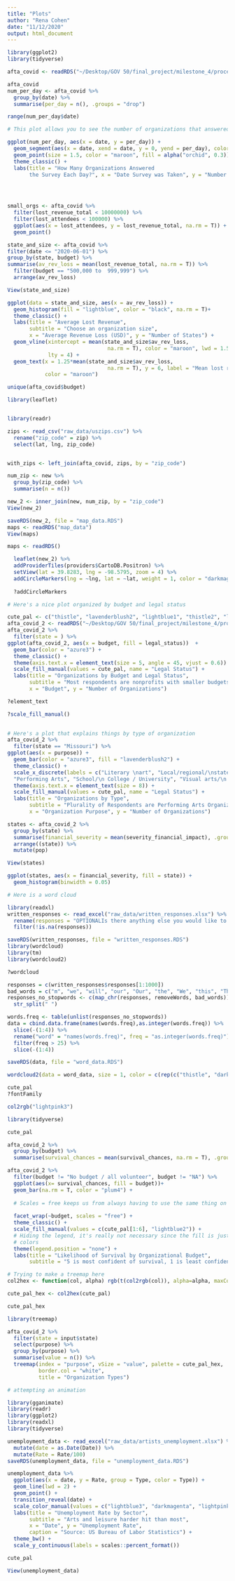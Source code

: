 ```yaml
---
title: "Plots"
author: "Rena Cohen"
date: "11/12/2020"
output: html_document
---
```


```r
library(ggplot2)
library(tidyverse)

afta_covid <- readRDS("~/Desktop/GOV 50/final_project/milestone_4/processed_data/afta_covid.RDS")

afta_covid
num_per_day <- afta_covid %>%
  group_by(date) %>%
  summarise(per_day = n(), .groups = "drop")

range(num_per_day$date)
```

```r
# This plot allows you to see the number of organizations that answered the survey per day

ggplot(num_per_day, aes(x = date, y = per_day)) +
  geom_segment(aes(x = date, xend = date, y = 0, yend = per_day), color = "thistle") +
  geom_point(size = 1.5, color = "maroon", fill = alpha("orchid", 0.3)) +
  theme_classic() +
  labs(title = "How Many Organizations Answered 
       the Survey Each Day?", x = "Date Survey was Taken", y = "Number of Responses")


  
```

```r
small_orgs <- afta_covid %>%
  filter(lost_revenue_total < 10000000) %>%
  filter(lost_attendees < 100000) %>%
  ggplot(aes(x = lost_attendees, y = lost_revenue_total, na.rm = T)) +
  geom_point()


```

```r
state_and_size <- afta_covid %>%
filter(date <= "2020-06-01") %>%
group_by(state, budget) %>%
summarise(av_rev_loss = mean(lost_revenue_total, na.rm = T)) %>%
  filter(budget == "500,000 to  999,999") %>%
  arrange(av_rev_loss)

View(state_and_size)

ggplot(data = state_and_size, aes(x = av_rev_loss)) +
  geom_histogram(fill = "lightblue", color = "black", na.rm = T)+
  theme_classic() +
  labs(title = "Average Lost Revenue", 
       subtitle = "Choose an organization size",
       x = "Average Revenue Loss (USD)", y = "Number of States") +
  geom_vline(xintercept = mean(state_and_size$av_rev_loss,
                                na.rm = T), color = "maroon", lwd = 1.5, 
             lty = 4) +
  geom_text(x = 1.25*mean(state_and_size$av_rev_loss,
                                na.rm = T), y = 6, label = "Mean lost revenue",
            color = "maroon")

unique(afta_covid$budget)
```

```r
library(leaflet)


library(readr)

zips <- read_csv("raw_data/uszips.csv") %>%
  rename("zip_code" = zip) %>%
  select(lat, lng, zip_code)


with_zips <- left_join(afta_covid, zips, by = "zip_code")

num_zip <- new %>%
  group_by(zip_code) %>%
  summarise(n = n())

new_2 <- inner_join(new, num_zip, by = "zip_code")
View(new_2)

saveRDS(new_2, file = "map_data.RDS")
maps <- readRDS("map_data")
View(maps)

maps <- readRDS()

  leaflet(new_2) %>% 
  addProviderTiles(providers$CartoDB.Positron) %>%
  setView(lat = 39.8283, lng = -98.5795, zoom = 4) %>%
  addCircleMarkers(lng = ~lng, lat = ~lat, weight = 1, color = "darkmagenta", fillColor = "thistle", radius = ~n, fillOpacity = 0.5, label = ~n)
  
  ?addCircleMarkers
```
```r
# Here's a nice plot organized by budget and legal status

cute_pal <- c("thistle", "lavenderblush2", "lightblue1", "thistle2", "lightblue3", "azure3", "darkmagenta", "maroon","plum4")
afta_covid_2 <- readRDS("~/Desktop/GOV 50/final_project/milestone_4/processed_data/afta_covid_2.RDS")
afta_covid_2 %>%
  filter(state = ) %>%
ggplot(afta_covid_2, aes(x = budget, fill = legal_status))  + 
  geom_bar(color = "azure3") +
  theme_classic() +
  theme(axis.text.x = element_text(size = 5, angle = 45, vjust = 0.6)) +
  scale_fill_manual(values = cute_pal, name = "Legal Status") +
  labs(title = "Organizations by Budget and Legal Status",
       subtitle = "Most respondents are nonprofits with smaller budgets",
       x = "Budget", y = "Number of Organizations")

?element_text

?scale_fill_manual()
  
```

```r
# Here's a plot that explains things by type of organization
afta_covid_2 %>%
  filter(state == "Missouri") %>%
ggplot(aes(x = purpose)) + 
  geom_bar(color = "azure3", fill = "lavenderblush2") +
  theme_classic() +
  scale_x_discrete(labels = c("Literary \nart", "Local/regional/\nstate arts agency", "Media arts", "Other",
  "Performing Arts", "School/\n College / University", "Visual arts/\n Museum")) + 
  theme(axis.text.x = element_text(size = 8)) +
  scale_fill_manual(values = cute_pal, name = "Legal Status") +
  labs(title = "Organizations by Type",
       subtitle = "Plurality of Respondents are Performing Arts Organizations",
       x = "Organization Purpose", y = "Number of Organizations")

```

```r
states <- afta_covid_2 %>%
  group_by(state) %>%
  summarise(financial_severity = mean(severity_financial_impact), .groups = "drop") %>%
  arrange((state)) %>%
  mutate(pop)

View(states)

ggplot(states, aes(x = financial_severity, fill = state)) +
  geom_histogram(binwidth = 0.05) 
```

```r
# Here is a word cloud

library(readxl)
written_responses <- read_excel("raw_data/written_responses.xlsx") %>%
  rename(responses = "OPTIONALIs there anything else you would like to share about the impact of COVID-19 on your organization?") %>%
  filter(!is.na(responses))

saveRDS(written_responses, file = "written_responses.RDS")
library(wordcloud)
library(tm)
library(wordcloud2)

?wordcloud

responses = c(written_responses$responses[1:1000])
bad_words = c("m", "we", "will", "our", "Our", "the", "We", "this", "This", "I", "The", "us", "As", "'", "many", "now", "It", "just", "much", "also", ",", "get", "well", "already", "may", "likely", "can", c(stopwords("english")))
responses_no_stopwords <- c(map_chr(responses, removeWords, bad_words)) %>%
  str_split(" ") 

words.freq <- table(unlist(responses_no_stopwords))
data = cbind.data.frame(names(words.freq),as.integer(words.freq)) %>%
  slice(-(1:4)) %>%
  rename("word" = "names(words.freq)", freq = "as.integer(words.freq)") %>%
  filter(freq > 25) %>%
  slice(-(1:4))

saveRDS(data, file = "word_data.RDS")

wordcloud2(data = word_data, size = 1, color = c(rep(c("thistle", "darkmagenta", "lightsteelblue", 	"#DDA0DD", "#d9d9d9"), 100)), shape = "circle")

cute_pal
?fontFamily

col2rgb("lightpink3")

```

```r
library(tidyverse)

cute_pal

afta_covid_2 %>%
  group_by(budget) %>%
  summarise(survival_chances = mean(survival_chances, na.rm = T), .groups = "drop") 

afta_covid_2 %>%
  filter(budget != "No budget / all volunteer", budget != "NA") %>%
  ggplot(aes(x= survival_chances, fill = budget))+
  geom_bar(na.rm = T, color = "plum4") +
  
  # Scales = free keeps us from always having to use the same thing on the Y axis 
  
  facet_wrap(~budget, scales = "free") +
  theme_classic() + 
  scale_fill_manual(values = c(cute_pal[1:6], "lightblue2")) +
  # Hiding the legend, it's really not necessary since the fill is just different 
  # colors
  theme(legend.position = "none") + 
  labs(title = "Likelihood of Survival by Organizational Budget",
       subtitle = "5 is most confident of survival, 1 is least confident", x = "Self-Reported Likelihood of Organization Survival", y = "Number of Organizations")
```

```r
# Trying to make a treemap here
col2hex <- function(col, alpha) rgb(t(col2rgb(col)), alpha=alpha, maxColorValue=255)

cute_pal_hex <- col2hex(cute_pal)

cute_pal_hex

library(treemap)

afta_covid_2 %>%
  filter(state = input$state)
  select(purpose) %>%
  group_by(purpose) %>%
  summarise(value = n()) %>%
  treemap(index = "purpose", vSize = "value", palette = cute_pal_hex,
          border.col = "white", 
          title = "Organization Types")
```
```r
# attempting an animation

library(gganimate)
library(readr)
library(ggplot2)
library(readxl)
library(tidyverse)

unemployment_data <- read_excel("raw_data/artists_unemployment.xlsx") %>%
  mutate(date = as.Date(Date)) %>% 
  mutate(Rate = Rate/100)
saveRDS(unemployment_data, file = "unemployment_data.RDS")

unemployment_data %>%
  ggplot(aes(x = date, y = Rate, group = Type, color = Type)) +
  geom_line(lwd = 2) +
  geom_point() +
  transition_reveal(date) +
  scale_color_manual(values = c("lightblue3", "darkmagenta", "lightpink2")) +
  labs(title = "Unemployment Rate by Sector", 
       subtitle = "Arts and leisure harder hit than most",
       x = "Date", y = "Unemployment Rate",
       caption = "Source: US Bureau of Labor Statistics") +
  theme_bw() +
  scale_y_continuous(labels = scales::percent_format())

cute_pal

View(unemployment_data)
```

